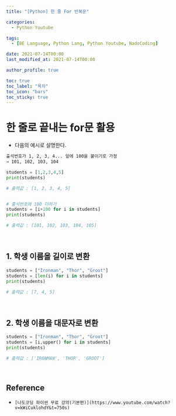 ```yaml
---
title: "[Python] 한 줄 For 반복문"

categories:
  - Python Youtube

tags:
  - [BE Language, Python Lang, Python Youtube, NadoCoding]

date: 2021-07-14T00:00
last_modified_at: 2021-07-14T00:00

author_profile: true

toc: true
toc_label: "목차"
toc_icon: "bars"
toc_sticky: true
---
```


# 한 줄로 끝내는 for문 활용

- 다음의 예시로 설명한다.

```markdown
출석번호가 1, 2, 3, 4... 앞에 100을 붙이기로 가정
→ 101, 102, 103, 104
```

```python
students = [1,2,3,4,5]
print(students)

# 출력값 : [1, 2, 3, 4, 5]


# 출석번호에 100 더하기
students = [i+100 for i in students]
print(students)

# 출력값 : [101, 102, 103, 104, 105]
```

<br />

## 1. 학생 이름을 길이로 변환

```python
students = ["Ironman", "Thor", "Groot"]
students = [len(i) for i in students]
print(students)

# 출력값 : [7, 4, 5]
```

<br />

## 2. 학생 이름을 대문자로 변환

```python
students = ["Ironman", "Thor", "Groot"]
students = [i.upper() for i in students]
print(students)

# 출력값 : ['IRONMAN', 'THOR', 'GROOT']
```

<br />

## Reference

- `[나도코딩 파이썬 무료 강의(기본편)](https://www.youtube.com/watch?v=kWiCuklohdY&t=750s)`
